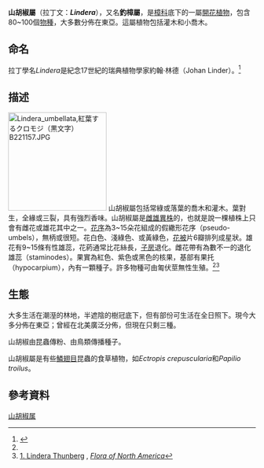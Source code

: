 {{automatic taxobox
|image = Lindera melissifolia.jpg
|image_caption = ''[[Lindera_melissifolia|Lindera melissifolia]]''
|taxon = Lindera
|authority = [[Thunb.|Thunb.]]
|subdivision_ranks = 
|subdivision = 
|synonyms =
*''Benzoin'' <small>[[Boerh.|Boerh.]] ex [[Schaeff.|Schaeff.]]</small>
*''Daphnidium'' <small>[[Nees|Nees]]</small>
*''Iteadaphne'' <small>[[Carl_Ludwig_Blume|Blume]]</small>
*''Parabenzoin'' <small>[[Takenoshin_Nakai|Nakai]]</small>
*''Sinosassafras'' <small>[[H.W.Li|H.W.Li]]</small>
}}

{{各地中文名
|tw= 釣樟屬<ref>{{cite web|url=http://tai2.ntu.edu.tw/plantinfo/genus.php?genus=Lindera&family=Lauraceae|title=Lindera 釣樟屬|publisher=[[國立台灣大學|國立台灣大學]]植物標本館|language=zh|accessdate=2016-07-07|archive-date=2016-09-17|archive-url=https://web.archive.org/web/20160917221643/http://tai2.ntu.edu.tw/plantinfo/genus.php?genus=Lindera&family=Lauraceae|dead-url=no}}{{zh-tw}}</ref>
|hk=
|cn= 山胡椒屬<ref name="china">[http://www.efloras.org/florataxon.aspx?flora_id=2&taxon_id=118626 5. Lindera Thunberg] {{Wayback|url=http://www.efloras.org/florataxon.aspx?flora_id=2&taxon_id=118626 |date=20150924151806 }}, ''Flora of China''</ref>
|sg=
|mo=
}}

{{about|樟科的一個屬|又稱「馬告」或「山胡椒」的[[木薑子屬|木薑子屬]]植物|山蒼樹}}
'''山胡椒屬'''（拉丁文：'''''Lindera'''''），又名'''釣樟屬'''，是[[樟科|樟科]]底下的一屬[[開花植物|開花植物]]，包含80~100個[[物種|物種]]，大多數分佈在東亞。這屬植物包括灌木和小喬木。

==命名==
拉丁學名''Lindera''是紀念17世紀的瑞典植物學家約翰·林德（Johan Linder）。<ref name=AZPLA>{{cite book|last=Coombes|first=Allen J.|title=The A to Z of plant names|url=https://archive.org/details/isbn_9781604691962|year=2012|publisher=Timber Press|location=USA|isbn=978-1-60469-196-2}}</ref>

==描述==
[[File:Lindera_umbellata,紅葉するクロモジ（黒文字）B221157.JPG|200px]]
山胡椒屬包括常綠或落葉的喬木和灌木。葉對生，全緣或三裂，具有強烈香味。山胡椒屬是[[雌雄異株|雌雄異株]]的，也就是說一棵植株上只會有雌花或雄花其中之一。[[花序|花序]]為3~15朵花組成的假繖形花序（pseudo-umbels），無柄或很短。花白色、淺綠色、或黃綠色，[[花被|花被]]片6瓣排列成星狀。雄花有9~15條有性雄蕊，花葯通常比花絲長，[[子房|子房]]退化。雌花帶有為數不一的退化雄蕊（staminodes）。果實為紅色、紫色或黑色的核果，基部有果托（hypocarpium），內有一顆種子。許多物種可由匍伏莖無性生殖。<ref name="china"/><ref name="fna">[http://www.efloras.org/florataxon.aspx?flora_id=1&taxon_id=118626 1. Lindera Thunberg] {{Wayback|url=http://www.efloras.org/florataxon.aspx?flora_id=1&taxon_id=118626 |date=20150924042805 }}, ''[[Flora_of_North_America|Flora of North America]]''</ref>

==生態==
大多生活在潮溼的林地，半遮陰的樹冠底下，但有部份可生活在全日照下。現今大多分佈在東亞；曾經在北美廣泛分佈，但現在只剩三種。

山胡椒由昆蟲傳粉、由鳥類傳播種子。

山胡椒屬是有些[[鱗翅目|鱗翅目]]昆蟲的食草植物，如''Ectropis crepuscularia''和''Papilio troilus''。

==參考資料==
{{reflist}}
{{Taxonbar|from=Q311790}}

[[Category:山胡椒属|]]